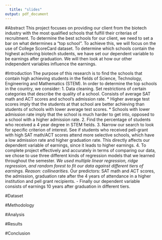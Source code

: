 ```yaml
---
  title: "slides"
output: pdf_document
---
```

#Abstract
This project focuses on providing our client from the biotech industry with the most qualified schools that fulfill their criterias of recruitment. To determine the best schools for our client, we need to set a bar on what determines a "top school". To achieve this, we will focus on the use of College ScoreCard dataset. To determine which schools contain the highest achieving biotech students, we have set our dependent variable to be earnings after graduation. We will then look at how our other independent variables influence the earnings.

#Introduction
The purpose of this research is to find the schools that contain high achieving students in the fields of Science, Technology, Engineering and Mathematics (STEM). In order to determine the top schools in the country, we consider: 
1. Data cleaning. Set restrictions of certain categories that describe the quality of a school. Consists of average SAT math and ACT scores and school’s admission rate. 
* Higher average test scores imply that the students at that school are better achieving than students of schools with lower average test scores. 
* Schools with lower admission rate imply that the school is much harder to get into, opposed to a school with a higher admission rate.
2. Find the percentage of students who received a 4 year degree in STEM fields. 
3. Narrow our search to look for specific criterion of interest. See if students who received pell-grant with high SAT math/ACT scores attend more selective schools, which have a low admission rate and higher graduation rate. This directly affects our dependent variable of earnings, since it leads to higher earnings. 
4. To complete project effectively and accurately in terms of comparing our data, we chose to use three different kinds of regression models that we learned throughout the semester. 
*We used multiple linear regression, ridge regression, and random forest to fit our data against different tiers of earnings. Reason: collinearities. 
*Our predictors: SAT math and ACT scores, the admission, graduation rate after the 4 years of attendance in a higher institution and pell grant recipients. 
- Finally our dependent variable consists of earnings 10 years after graduation in different tiers.


#Dataset

#Methodology

#Analysis

#Results

#Conclusion 